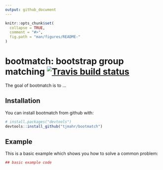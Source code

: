 ```yaml
---
output: github_document
---
```


<!-- README.md is generated from README.Rmd. Please edit that file -->

```r
knitr::opts_chunk$set(
  collapse = TRUE,
  comment = "#>",
  fig.path = "man/figures/README-"
)
```

# bootmatch: bootstrap group matching [![Travis build status](https://travis-ci.org/tjmahr/bootmatch.svg?branch=master)](https://travis-ci.org/tjmahr/bootmatch)

The goal of bootmatch is to ...

## Installation

You can install bootmatch from github with:

```r
# install.packages("devtools")
devtools::install_github("tjmahr/bootmatch")
```

## Example

This is a basic example which shows you how to solve a common problem:

```r
## basic example code
```
